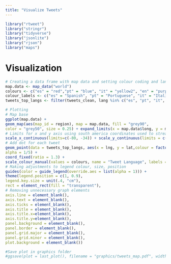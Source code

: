 ```yaml
---
title: "Visualize Tweets"
---
```


```r
library("rtweet")
library("stringr")
library("tidyverse")
library("jsonlite")
library("rjson")
library("maps")
```

# Visualization

```r
# Creating a data frame with map data and setting colour coding and languages to highlight
map.data <- map_data("world")
colours <- c("es" = "red","pt" = "blue", "it" = "yellow2", "en" = "purple","tl" = "green")
colour_labels <- c("es" = "Spanish", "pt" = "Portuguese", "it" = "Italian", "tl" = "Tagalog", "en" = "English")
tweets_top_langs <- filter(tweets_clean, lang %in% c("es", "pt", "it", "en", "tl"))

# Plotting
# Map base
ggplot(map.data) + 
geom_map(aes(map_id = region), map = map.data, fill = "grey90", 
color = "grey50", size = 0.25) + expand_limits(x = map.data$long, y = map.data$lat) + 
# Limits for x and y axis using south america coordinates used to stream tweets
scale_x_continuous(limits=c(-80, -34)) + scale_y_continuous(limits = c(-56, 13)) +
# Add dot for each tweet
geom_point(data = tweets_top_langs, aes(x = lng, y = lat,colour = factor(lang)), size = 1,
alpha = 1/5) + 
coord_fixed(ratio = 1.3) +
scale_colour_manual(values = colours, name = "Tweet Language", labels = colour_labels) +
# Making adjustments to legend colour, size, position
guides(color = guide_legend(override.aes = list(alpha = 1))) +
theme(legend.position = c(1, 0.9),
legend.key.size = unit(.4, "cm"),
rect = element_rect(fill = "transparent"), 
# Removing unnecessary graph elements
axis.line = element_blank(), 
axis.text = element_blank(), 
axis.ticks = element_blank(), 
axis.title = element_blank(),
axis.title.x=element_blank(),
axis.title.y=element_blank(),
panel.background = element_blank(), 
panel.border = element_blank(), 
panel.grid.major = element_blank(), 
panel.grid.minor = element_blank(), 
plot.background = element_blank())

#Save plot in graphics folder
#ggsave(plot = last_plot(), filename = "graphics/tweets_map.pdf", width = 6, height = 9)
```

